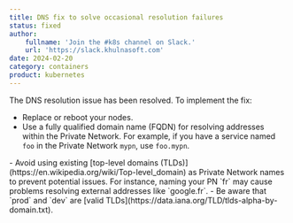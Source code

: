 ```yaml
---
title: DNS fix to solve occasional resolution failures
status: fixed
author:
    fullname: 'Join the #k8s channel on Slack.'
    url: 'https://slack.khulnasoft.com'
date: 2024-02-20
category: containers
product: kubernetes
---
```


The DNS resolution issue has been resolved. To implement the fix:

- Replace or reboot your nodes.
- Use a fully qualified domain name (FQDN) for resolving addresses within the Private Network. For example, if you have a service named `foo` in the Private Network `mypn`, use `foo.mypn`.

<Message type="important">
  - Avoid using existing [top-level domains (TLDs)](https://en.wikipedia.org/wiki/Top-level_domain) as Private Network names to prevent potential issues. For instance, naming your PN `fr` may cause problems resolving external addresses like `google.fr`.
  - Be aware that `prod` and `dev` are [valid TLDs](https://data.iana.org/TLD/tlds-alpha-by-domain.txt).
</Message>

